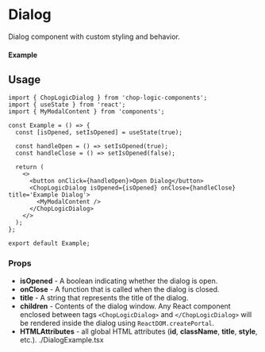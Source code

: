 
<Meta of={Dialog} title='Dialog' />

# Dialog

Dialog component with custom styling and behavior.

#### Example

<Canvas of={Dialog.Default} />

## Usage

```tsx
import { ChopLogicDialog } from 'chop-logic-components';
import { useState } from 'react';
import { MyModalContent } from 'components';

const Example = () => {
  const [isOpened, setIsOpened] = useState(true);

  const handleOpen = () => setIsOpened(true);
  const handleClose = () => setIsOpened(false);

  return (
    <>
      <button onClick={handleOpen}>Open Dialog</button>
      <ChopLogicDialog isOpened={isOpened} onClose={handleClose} title='Example Dialog'>
        <MyModalContent />
      </ChopLogicDialog>
    </>
  );
};

export default Example;
```

### Props

- **isOpened** - A boolean indicating whether the dialog is open.
- **onClose** - A function that is called when the dialog is closed.
- **title** - A string that represents the title of the dialog.
- **children** - Contents of the dialog window. Any React component enclosed between tags `<ChopLogicDialog>` and `</ChopLogicDialog>` will be rendered inside the dialog using `ReactDOM.createPortal`.
- **HTMLAttributes** - all global HTML attributes (**id**, **className**, **title**, **style**, etc.).
  ./DialogExample.tsx
